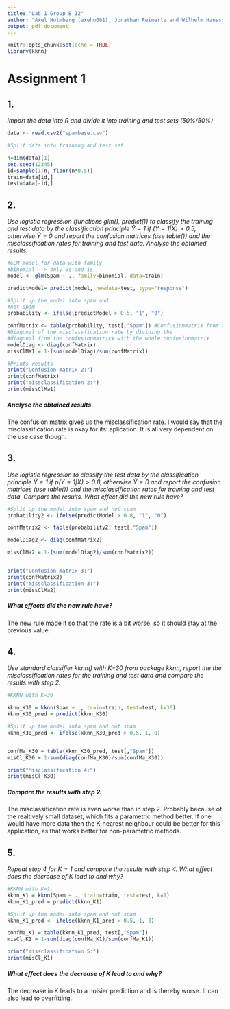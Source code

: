 ```yaml
---
title: "Lab 1 Group B 12"
author: "Axel Holmberg (axeho681), Jonathan Reimertz and Wilhelm Hansson"
output: pdf_document
---
```


```r
knitr::opts_chunk$set(echo = TRUE)
library(kknn)
```

# Assignment 1
## 1.
*Import the data into R and divide it into training and test sets (50%/50%)*
```r
data <- read.csv2("spambase.csv")

#Split data into training and test set.

n=dim(data)[1]
set.seed(12345)
id=sample(1:n, floor(n*0.5))
train=data[id,]
test=data[-id,]
```

## 2.
*Use logistic regression (functions glm(), predict()) to classify the training and test data by the classification principle $\hat{Y}=1$ if $(Y=1|X) > 0.5$, otherwise $\hat{Y}=0$ and report the confusion matrices (use table()) and the misclassification rates for training and test data. Analyse the obtained results.*

```r
#GLM model for data with family
#binomial --> only 0s and 1s
model <- glm(Spam ~ ., family=binomial, data=train) 

predictModel= predict(model, newdata=test, type="response") 

#Split up the model into spam and 
#not spam
probability <- ifelse(predictModel > 0.5, "1", "0") 

confMatrix <- table(probability, test[,"Spam"]) #Confusionmatrix from the model
#Diagonal of the misclassfication rate by dividing the 
#diagonal from the confusionmatricx with the whole confusionmatrix
modelDiag <- diag(confMatrix) 
missClMa1 = 1-(sum(modelDiag)/sum(confMatrix)) 

#Prints results
print("Confusion matrix 2:")
print(confMatrix)
print("missclassification 2:")
print(missClMa1)
```

##### Analyse the obtained results.
The confusion matrix gives us the misclassification rate. I would say that the misclassification rate is okay for its' aplication. It is all very dependent on the use case though.

## 3.
*Use logistic regression to classify the test data by the classification principle $\hat{Y}=1$ if $p(Y=1|X) > 0.8$, otherwise $\hat{Y}=0$ and report the confusion matrices (use table()) and the misclassification rates for training and test data. Compare the results. What effect did the new rule have?*

```r
#Split up the model into spam and not spam
probability2 <- ifelse(predictModel > 0.8, "1", "0") 

confMatrix2 <- table(probability2, test[,"Spam"]) 

modelDiag2 <- diag(confMatrix2)

missClMa2 = 1-(sum(modelDiag2)/sum(confMatrix2))


print("Confusion matrix 3:")
print(confMatrix2)
print("missclassification 3:")
print(missClMa2)
```

##### What effects did the new rule have?
The new rule made it so that the rate is a bit worse, so it should stay at the previous value.


## 4.
*Use standard classifier kknn() with K=30 from package kknn, report the the misclassification rates for the training and test data and compare the results with step 2.*
```r
#KKNN with K=30

kknn_K30 = kknn(Spam ~ ., train=train, test=test, k=30)
kknn_K30_pred = predict(kknn_K30)

#Split up the model into spam and not spam
kknn_K30_pred <- ifelse(kknn_K30_pred > 0.5, 1, 0) 


confMa_K30 = table(kknn_K30_pred, test[,"Spam"])
misCl_K30 = 1-sum(diag(confMa_K30)/sum(confMa_K30))

print("Misclassification 4:")
print(misCl_K30)
```

##### Compare the results with step 2.
The misclassification rate is even worse than in step 2. Probably because of the realtively small dataset, which fits a parametric method better. If one would have more data then the K-nearest neighbour could be better for this application, as that works better for non-parametric methods.

## 5.
*Repeat step 4 for $K=1$ and compare the results with step 4. What effect does the decrease of K lead to and why?*

```r
#KKNN with K=1
kknn_K1 = kknn(Spam ~ ., train=train, test=test, k=1)
kknn_K1_pred = predict(kknn_K1)

#Split up the model into spam and not spam
kknn_K1_pred <- ifelse(kknn_K1_pred > 0.5, 1, 0) 

confMa_K1 = table(kknn_K1_pred, test[,"Spam"])
misCl_K1 = 1-sum(diag(confMa_K1)/sum(confMa_K1))

print("missclassification 5:")
print(misCl_K1)
```

##### What effect does the decrease of K lead to and why?
The decrease in K leads to a noisier prediction and is thereby worse. It can also lead to overfitting.
